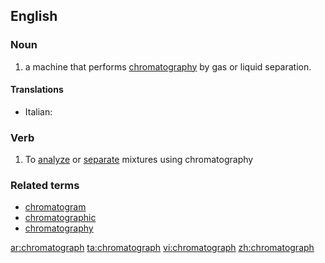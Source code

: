 ==English==

===Noun===
{{en-noun}}

# {{analytical chemistry}} a machine that performs [[chromatography]] by gas or liquid separation.

====Translations====
{{trans-top}}
* Italian: {{t-|it|cromatografo|m}}
{{trans-mid}}
{{trans-bottom}}

===Verb===
{{en-verb}}

# To [[analyze]] or [[separate]] mixtures using chromatography

===Related terms===
* [[chromatogram]]
* [[chromatographic]]
* [[chromatography]]

[[ar:chromatograph]]
[[ta:chromatograph]]
[[vi:chromatograph]]
[[zh:chromatograph]]